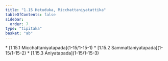 ```yaml
---
title: "1.15 Hetuduka, Micchattaniyatattika"
tableOfContents: false
sidebar:
  order: 7
type: "tipitaka"
basket: "ab"
---
```



<DynamicBreadcrumb />



<TableOfContents>
* [1.15.1 Micchattaniyatapada](1-15/1-15-1)
* [1.15.2 Sammattaniyatapada](1-15/1-15-2)
* [1.15.3 Aniyatapada](1-15/1-15-3)
</TableOfContents>
